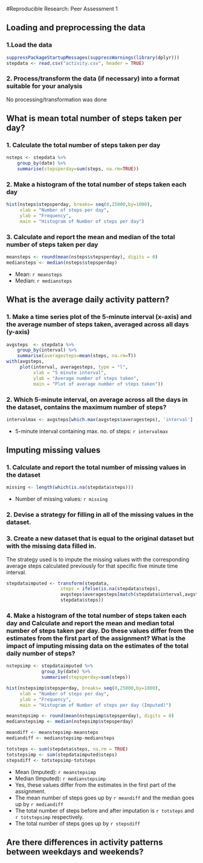 #Reproducible Research: Peer Assessment 1

## Loading and preprocessing the data

### 1.Load the data
```r
suppressPackageStartupMessages(suppressWarnings(library(dplyr)))
stepdata <- read.csv("activity.csv", header = TRUE)
```

### 2. Process/transform the data (if necessary) into a format suitable for your analysis
No processing/transformation was done


## What is mean total number of steps taken per day?

### 1. Calculate the total number of steps taken per day
```r
nsteps <- stepdata %>% 
    group_by(date) %>% 
    summarise(stepsperday=sum(steps, na.rm=TRUE))
```

### 2. Make a histogram of the total number of steps taken each day
```r
hist(nsteps$stepsperday, breaks= seq(0,25000,by=1000),
     xlab = "Number of steps per day", 
     ylab = "Frequency",
     main = "Histogram of Number of steps per day")
```

### 3. Calculate and report the mean and median of the total number of steps taken per day
```r
meansteps <- round(mean(nsteps$stepsperday), digits = 0)
mediansteps <- median(nsteps$stepsperday)
```

- Mean: `r meansteps`  
- Median: `r mediansteps`


## What is the average daily activity pattern?

### 1. Make a time series plot of the 5-minute interval (x-axis) and the average number of steps taken, averaged across all days (y-axis)
```r
avgsteps  <- stepdata %>% 
    group_by(interval) %>% 
    summarise(averagesteps=mean(steps, na.rm=T))
with(avgsteps, 
     plot(interval, averagesteps, type = "l",
          xlab = "5 minute interval",
          ylab = "Average number of steps taken",
          main = "Plot of average number of steps taken"))
```

### 2. Which 5-minute interval, on average across all the days in the dataset, contains the maximum number of steps?
```r
intervalmax <- avgsteps[which.max(avgsteps$averagesteps), 'interval']
```

- 5-minute interval containing max. no. of steps: `r intervalmax`


## Imputing missing values

### 1. Calculate and report the total number of missing values in the dataset
```r
missing <- length(which(is.na(stepdata$steps)))
```

- Number of missing values: `r missing`

### 2. Devise a strategy for filling in all of the missing values in the dataset. 
### 3. Create a new dataset that is equal to the original dataset but with the missing data filled in.

The strategy used is to impute the missing values with the corresponding average
steps calculated previously for that specific five minute time interval.

```r
stepdataimputed <- transform(stepdata, 
                    steps = ifelse(is.na(stepdata$steps),
                    avgsteps$averagesteps[match(stepdata$interval,avgsteps$interval)],
                    stepdata$steps))
```

### 4. Make a histogram of the total number of steps taken each day and Calculate and report the mean and median total number of steps taken per day. Do these values differ from the estimates from the first part of the assignment? What is the impact of imputing missing data on the estimates of the total daily number of steps?
```r
nstepsimp <- stepdataimputed %>% 
             group_by(date) %>% 
             summarise(stepsperday=sum(steps))

hist(nstepsimp$stepsperday, breaks= seq(0,25000,by=1000),
     xlab = "Number of steps per day", 
     ylab = "Frequency",
     main = "Histogram of Number of steps per day (Imputed)")

meanstepsimp <- round(mean(nstepsimp$stepsperday), digits = 0)
medianstepsimp <- median(nstepsimp$stepsperday)

meandiff <- meanstepsimp-meansteps
mediandiff <- medianstepsimp-mediansteps

totsteps <- sum(stepdata$steps, na.rm = TRUE)
totstepsimp <- sum(stepdataimputed$steps)
stepsdiff <- totstepsimp-totsteps

```

- Mean (Imputed): `r meanstepsimp`  
- Median (Imputed): `r medianstepsimp`  
- Yes, these values differ from the estimates in the first part of the assignment.  
- The mean number of steps goes up by `r meandiff` and the median goes up by `r mediandiff`
- The total number of steps before and after imputation is `r totsteps` and `r totstepsimp` respectively.
- The total number of steps goes up by `r stepsdiff`

## Are there differences in activity patterns between weekdays and weekends?

